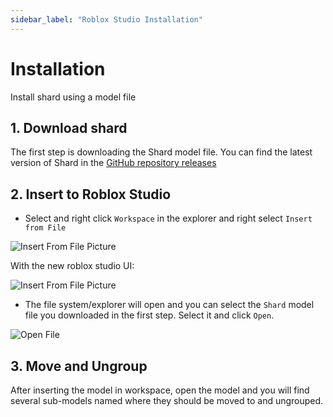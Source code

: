 ```yaml
---
sidebar_label: "Roblox Studio Installation"
---
```




# Installation

Install shard using a model file

## 1. Download shard
The first step is downloading the Shard model file. You can find the latest version of Shard in the [GitHub repository releases](https://github.com/LuminaLabs-Games/Shard/releases)

## 2. Insert to Roblox Studio

- Select and right click `Workspace` in the explorer and right select `Insert from File`

![Insert From File Picture](./img/insert_from_file.png)

With the new roblox studio UI:

![Insert From File Picture](./img/new_insert_from_file.png)

- The file system/explorer will open and you can select the `Shard` model file you downloaded in the first step. Select it and click `Open`.

![Open File](./img/open_file.png)



## 3. Move and Ungroup
After inserting the model in workspace, open the model and you will find several sub-models named where they should be moved to and ungrouped.

<div class="img-center">
  <ReactPlayer playing controls loop={true} url='/vids/move_ungroup.mp4' />
</div>


